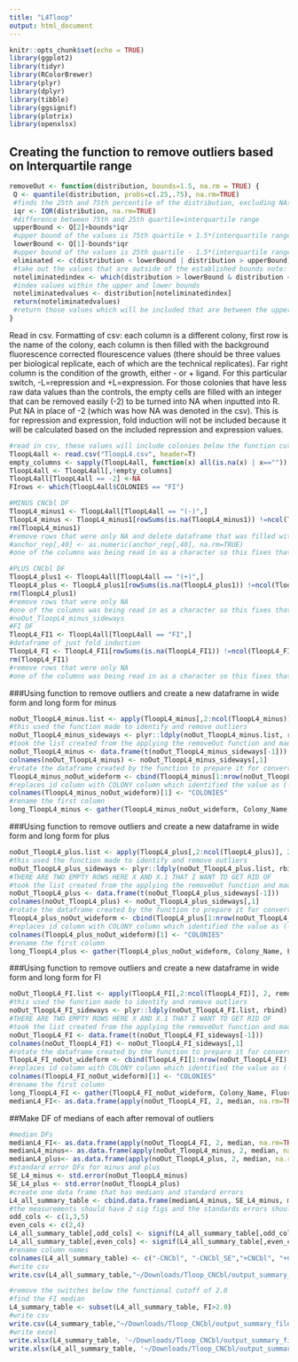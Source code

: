 ```yaml
---
title: "L4Tloop"
output: html_document
---
```

```r
knitr::opts_chunk$set(echo = TRUE)
library(ggplot2)
library(tidyr)
library(RColorBrewer)
library(plyr)
library(dplyr)
library(tibble)
library(ggsignif)
library(plotrix)
library(openxlsx)
```

## Creating the function to remove outliers based on Interquartile range
```r
removeOut <- function(distribution, bounds=1.5, na.rm = TRUE) {
 Q <- quantile(distribution, probs=c(.25,.75), na.rm=TRUE) 
 #finds the 25th and 75th percentile of the distribution, excluding NAs
 iqr <- IQR(distribution, na.rm=TRUE)
 #difference between 75th and 25th quartile=interquartile range
 upperBound <- Q[2]+bounds*iqr
 #upper bound of the values is 75th quartile + 1.5*(interquartile range) note: that 1.5 can be vaired by changing bound
 lowerBound <- Q[1]-bounds*iqr
 #upper bound of the values is 25th quartile - 1.5*(interquartile range)
 eliminated <- c(distribution < lowerBound | distribution > upperBound)
 #take out the values that are outside of the established bounds note: that 1.5 can be vaired by changing bound
 noteliminatedindex <- which(distribution > lowerBound & distribution < upperBound)
 #index values within the upper and lower bounds
 noteliminatedvalues <- distribution[noteliminatedindex]
 return(noteliminatedvalues)
 #return those values which will be included that are between the upper and lower bounds 
}
```

Read in csv.
Formatting of csv: each column is a different colony, first row is the name of the colony, each column is then filled with the background fluorescence corrected flourescence values (there should be three values per biological replicate, each of which are the technical replicates). Far right column is the condition of the growth, either - or + ligand. For this particular switch, -L=repression and +L=expression. For those colonies that have less raw data values than the controls, the empty cells are filled with an integer that can be removed easily (-2) to be turned into NA when inputted into R. 
Put NA in place of -2 (which was how NA was denoted in the csv).
This is for repression and expression, fold induction will not be included because it will be calculated based on the included repression and expression values.
```r
#read in csv, these values will include colonies below the function cut off which has been defined here as 2.0
TloopL4all <- read.csv("TloopL4.csv", header=T)
empty_columns <- sapply(TloopL4all, function(x) all(is.na(x) | x==""))
TloopL4all <- TloopL4all[,!empty_columns]
TloopL4all[TloopL4all == -2] <-NA
FIrows <- which(TloopL4all$COLONIES == "FI")

#MINUS CNCbl DF
TloopL4_minus1 <- TloopL4all[TloopL4all == "(-)",]
TloopL4_minus <- TloopL4_minus1[rowSums(is.na(TloopL4_minus1)) !=ncol(TloopL4_minus1),]
rm(TloopL4_minus1)
#remove rows that were only NA and delete dataframe that was filled with NA only columns
#anchor_rep[,40] <- as.numeric(anchor_rep[,40], na.rm=TRUE)
#one of the columns was being read in as a character so this fixes that one

#PLUS CNCbl DF
TloopL4_plus1 <- TloopL4all[TloopL4all == "(+)",]
TloopL4_plus <- TloopL4_plus1[rowSums(is.na(TloopL4_plus1)) !=ncol(TloopL4_plus1),]
rm(TloopL4_plus1)
#remove rows that were only NA 
#one of the columns was being read in as a character so this fixes that one
#noOut_TloopL4_minus_sideways 
#FI DF
TloopL4_FI1 <- TloopL4all[TloopL4all == "FI",]
#dataframe of just fold induction
TloopL4_FI <- TloopL4_FI1[rowSums(is.na(TloopL4_FI1)) !=ncol(TloopL4_FI1),]
rm(TloopL4_FI1)
#remove rows that were only NA 
#one of the columns was being read in as a character so this fixes that one

```

###Using function to remove outliers and create a new dataframe in wide form and long form for minus
```r

noOut_TloopL4_minus.list <- apply(TloopL4_minus[,2:ncol(TloopL4_minus)], 2, removeOut, na.rm=TRUE)
#this used the function made to identify and remove outliers 
noOut_TloopL4_minus_sideways <- plyr::ldply(noOut_TloopL4_minus.list, rbind)
#took the list created from the applying the removeOut function and made it into a dataframe 
noOut_TloopL4_minus <- data.frame(t(noOut_TloopL4_minus_sideways[-1]))
colnames(noOut_TloopL4_minus) <- noOut_TloopL4_minus_sideways[,1]
#rotate the dataframe created by the function to prepare it for converting to long form 
TloopL4_minus_noOut_wideform <- cbind(TloopL4_minus[1:nrow(noOut_TloopL4_minus),1], noOut_TloopL4_minus[,1:ncol(noOut_TloopL4_minus)])
#replaces id column with COLONY column which identified the value as (-) or (+)
colnames(TloopL4_minus_noOut_wideform)[1] <- "COLONIES"
#rename the first column 
long_TloopL4_minus <- gather(TloopL4_minus_noOut_wideform, Colony_Name, Fluorescence, -COLONIES)
```

###Using function to remove outliers and create a new dataframe in wide form and long form for plus
```r

noOut_TloopL4_plus.list <- apply(TloopL4_plus[,2:ncol(TloopL4_plus)], 2, removeOut, na.rm=TRUE)
#this used the function made to identify and remove outliers 
noOut_TloopL4_plus_sideways <- plyr::ldply(noOut_TloopL4_plus.list, rbind)
#THERE ARE TWO EMPTY ROWS HERE X AND X.1 THAT I WANT TO GET RID OF 
#took the list created from the applying the removeOut function and made it into a dataframe 
noOut_TloopL4_plus <- data.frame(t(noOut_TloopL4_plus_sideways[-1]))
colnames(noOut_TloopL4_plus) <- noOut_TloopL4_plus_sideways[,1]
#rotate the dataframe created by the function to prepare it for converting to long form 
TloopL4_plus_noOut_wideform <- cbind(TloopL4_plus[1:nrow(noOut_TloopL4_plus),1], noOut_TloopL4_plus[,1:ncol(noOut_TloopL4_plus)])
#replaces id column with COLONY column which identified the value as (-) or (+)
colnames(TloopL4_plus_noOut_wideform)[1] <- "COLONIES"
#rename the first column 
long_TloopL4_plus <- gather(TloopL4_plus_noOut_wideform, Colony_Name, Fluorescence, -COLONIES)
```

###Using function to remove outliers and create a new dataframe in wide form and long form for FI
```r

noOut_TloopL4_FI.list <- apply(TloopL4_FI[,2:ncol(TloopL4_FI)], 2, removeOut, na.rm=TRUE)
#this used the function made to identify and remove outliers 
noOut_TloopL4_FI_sideways <- plyr::ldply(noOut_TloopL4_FI.list, rbind)
#THERE ARE TWO EMPTY ROWS HERE X AND X.1 THAT I WANT TO GET RID OF 
#took the list created from the applying the removeOut function and made it into a dataframe 
noOut_TloopL4_FI <- data.frame(t(noOut_TloopL4_FI_sideways[-1]))
colnames(noOut_TloopL4_FI) <- noOut_TloopL4_FI_sideways[,1]
#rotate the dataframe created by the function to prepare it for converting to long form 
TloopL4_FI_noOut_wideform <- cbind(TloopL4_FI[1:nrow(noOut_TloopL4_FI),1], noOut_TloopL4_FI[,1:ncol(noOut_TloopL4_FI)])
#replaces id column with COLONY column which identified the value as (-) or (+)
colnames(TloopL4_FI_noOut_wideform)[1] <- "COLONIES"
#rename the first column 
long_TloopL4_FI <- gather(TloopL4_FI_noOut_wideform, Colony_Name, Fluorescence, -COLONIES)
medianL4_FI<- as.data.frame(apply(noOut_TloopL4_FI, 2, median, na.rm=TRUE))
```

##Make DF of medians of each after removal of outliers 
```r
#median DFs
medianL4_FI<- as.data.frame(apply(noOut_TloopL4_FI, 2, median, na.rm=TRUE))
medianL4_minus<- as.data.frame(apply(noOut_TloopL4_minus, 2, median, na.rm=TRUE))
medianL4_plus<- as.data.frame(apply(noOut_TloopL4_plus, 2, median, na.rm=TRUE))
#standard error DFs for minus and plus
SE_L4_minus <- std.error(noOut_TloopL4_minus)
SE_L4_plus <- std.error(noOut_TloopL4_plus)
#create one data frame that has medians and standard errors
L4_all_summary_table <- cbind.data.frame(medianL4_minus, SE_L4_minus, medianL4_plus, SE_L4_plus, medianL4_FI)
#the measurements should have 2 sig figs and the standards errors should have 1 sig fig
odd_cols <- c(1,3,5)
even_cols <- c(2,4)
L4_all_summary_table[,odd_cols] <- signif(L4_all_summary_table[,odd_cols],2)
L4_all_summary_table[,even_cols] <- signif(L4_all_summary_table[,even_cols],1)
#rename column names
colnames(L4_all_summary_table) <- c("-CNCbl", "-CNCbl_SE","+CNCbl", "+CNCbl_SE", "FI")
#write csv
write.csv(L4_all_summary_table,"~/Downloads/Tloop_CNCbl/output_summary_files/L4_all_summary_file.csv", row.names = TRUE)

#remove the switches below the functional cutoff of 2.0
#find the FI median
L4_summary_table <- subset(L4_all_summary_table, FI>2.0)
#write csv
write.csv(L4_summary_table,"~/Downloads/Tloop_CNCbl/output_summary_files/L4_summary_file.csv", row.names = TRUE)
#write excel
write.xlsx(L4_summary_table, '~/Downloads/Tloop_CNCbl/output_summary_files/L4_summary_file.xlsx', rowNames = TRUE)
write.xlsx(L4_all_summary_table, '~/Downloads/Tloop_CNCbl/output_summary_files/L4__all_summary_file.xlsx', rowNames = TRUE)
```


